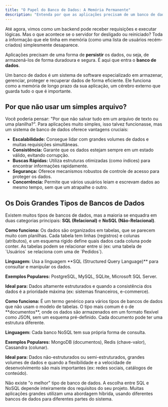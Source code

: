 ```yaml
---
title: "O Papel do Banco de Dados: A Memória Permanente"
description: "Entenda por que as aplicações precisam de um banco de dados para persistir informações e conheça os principais tipos: SQL (Relacional) e NoSQL (Não-Relacional)."
---
```



Até agora, vimos como um backend pode receber requisições e executar lógicas. Mas o que acontece se o servidor for desligado ou reiniciado? Toda a informação que ele tinha em memória (como uma lista de usuários recém-criados) simplesmente desaparece.

Aplicações precisam de uma forma de **persistir** os dados, ou seja, de armazená-los de forma duradoura e segura. É aqui que entra o **banco de dados**.

<Card title="🏦👉🎲 O que é um Banco de Dados?">
Um banco de dados é um sistema de software especializado em armazenar, gerenciar, proteger e recuperar dados de forma eficiente. Ele funciona como a memória de longo prazo da sua aplicação, um cérebro externo que guarda tudo o que é importante.
</Card>

## Por que não usar um simples arquivo?

Você poderia pensar: "Por que não salvar tudo em um arquivo de texto ou uma planilha?". Para aplicações muito simples, isso talvez funcionasse, mas um sistema de banco de dados oferece vantagens cruciais:

-   **Escalabilidade:** Consegue lidar com grandes volumes de dados e muitas requisições simultâneas.
-   **Consistência:** Garante que os dados estejam sempre em um estado válido, evitando corrupção.
-   **Buscas Rápidas:** Utiliza estruturas otimizadas (como índices) para encontrar informações rapidamente.
-   **Segurança:** Oferece mecanismos robustos de controle de acesso para proteger os dados.
-   **Concorrência:** Permite que vários usuários leiam e escrevam dados ao mesmo tempo, sem que um atrapalhe o outro.

## Os Dois Grandes Tipos de Bancos de Dados

Existem muitos tipos de bancos de dados, mas a maioria se enquadra em duas categorias principais: **SQL (Relacional)** e **NoSQL (Não-Relacional)**.

<CardGrid>
    <Card title="📊🔗 SQL (Relacional)">
        <p><strong>Como funciona:</strong> Os dados são organizados em tabelas, que se parecem muito com planilhas. Cada tabela tem linhas (registros) e colunas (atributos), e um esquema rígido define quais dados cada coluna pode conter. As tabelas podem se relacionar entre si (ex: uma tabela de `Usuários` se relaciona com uma de `Pedidos`).</p>
        <p><strong>Linguagem:</strong> Usa a linguagem **SQL (Structured Query Language)** para consultar e manipular os dados.</p>
        <p><strong>Exemplos Populares:</strong> PostgreSQL, MySQL, SQLite, Microsoft SQL Server.</p>
        <p><strong>Ideal para:</strong> Dados altamente estruturados e quando a consistência dos dados é a prioridade máxima (ex: sistemas financeiros, e-commerce).</p>
    </Card>
    <Card title="⚡🌐 NoSQL (Não-Relacional)">
        <p><strong>Como funciona:</strong> É um termo genérico para vários tipos de bancos de dados que não usam o modelo de tabelas. O tipo mais comum é o de **documentos**, onde os dados são armazenados em um formato flexível como JSON, sem um esquema pré-definido. Cada documento pode ter uma estrutura diferente.</p>
        <p><strong>Linguagem:</strong> Cada banco NoSQL tem sua própria forma de consulta.</p>
        <p><strong>Exemplos Populares:</strong> MongoDB (documentos), Redis (chave-valor), Cassandra (colunar).</p>
        <p><strong>Ideal para:</strong> Dados não-estruturados ou semi-estruturados, grandes volumes de dados e quando a flexibilidade e a velocidade de desenvolvimento são mais importantes (ex: redes sociais, catálogos de conteúdo).</p>
    </Card>
</CardGrid>

<Aside type="note">
Não existe "o melhor" tipo de banco de dados. A escolha entre SQL e NoSQL depende inteiramente dos requisitos do seu projeto. Muitas aplicações grandes utilizam uma abordagem híbrida, usando diferentes bancos de dados para diferentes partes do sistema.
</Aside>
